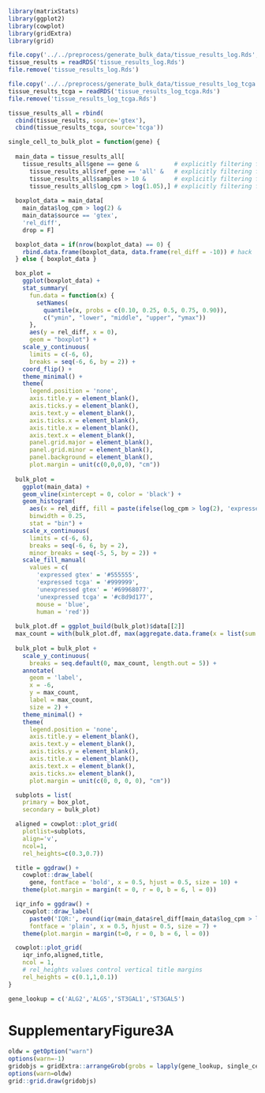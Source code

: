 
```r
library(matrixStats)
library(ggplot2)
library(cowplot)
library(gridExtra)
library(grid)
```

```r
file.copy('../../preprocess/generate_bulk_data/tissue_results_log.Rds', 'tissue_results_log.Rds')
tissue_results = readRDS('tissue_results_log.Rds')
file.remove('tissue_results_log.Rds')
```

```r
file.copy('../../preprocess/generate_bulk_data/tissue_results_log_tcga.Rds', 'tissue_results_log_tcga.Rds')
tissue_results_tcga = readRDS('tissue_results_log_tcga.Rds')
file.remove('tissue_results_log_tcga.Rds')
```

```r
tissue_results_all = rbind(
  cbind(tissue_results, source='gtex'),
  cbind(tissue_results_tcga, source='tcga'))
```

```r
single_cell_to_bulk_plot = function(gene) {
  
  main_data = tissue_results_all[
    tissue_results_all$gene == gene &          # explicitly filtering for gene
      tissue_results_all$ref_gene == 'all' &   # explicitly filtering for quants normalised by all segs
      tissue_results_all$samples > 10 &        # explicitly filtering for tissue with greater than 10 samples
      tissue_results_all$log_cpm > log(1.05),] # explicitly filtering for sample with TPM > 0.05
  
  boxplot_data = main_data[
    main_data$log_cpm > log(2) &
    main_data$source == 'gtex',
    'rel_diff',
    drop = F]

  boxplot_data = if(nrow(boxplot_data) == 0) {
    rbind.data.frame(boxplot_data, data.frame(rel_diff = -10)) # hack
  } else { boxplot_data }

  box_plot =
    ggplot(boxplot_data) +
    stat_summary(
      fun.data = function(x) {
        setNames(
          quantile(x, probs = c(0.10, 0.25, 0.5, 0.75, 0.90)),
          c("ymin", "lower", "middle", "upper", "ymax"))
      },
      aes(y = rel_diff, x = 0),
      geom = "boxplot") +
    scale_y_continuous(
      limits = c(-6, 6),
      breaks = seq(-6, 6, by = 2)) +
    coord_flip() +
    theme_minimal() +
    theme(
      legend.position = 'none',
      axis.title.y = element_blank(),
      axis.ticks.y = element_blank(),
      axis.text.y = element_blank(),
      axis.ticks.x = element_blank(),
      axis.title.x = element_blank(),
      axis.text.x = element_blank(),
      panel.grid.major = element_blank(),
      panel.grid.minor = element_blank(),
      panel.background = element_blank(),
      plot.margin = unit(c(0,0,0,0), "cm"))
  
  bulk_plot = 
    ggplot(main_data) +
    geom_vline(xintercept = 0, color = 'black') +
    geom_histogram(
      aes(x = rel_diff, fill = paste(ifelse(log_cpm > log(2), 'expressed', 'unexpressed'), source)),
      binwidth = 0.25,
      stat = "bin") +
    scale_x_continuous(
      limits = c(-6, 6), 
      breaks = seq(-6, 6, by = 2),
      minor_breaks = seq(-5, 5, by = 2)) +
    scale_fill_manual(
      values = c(
        'expressed gtex' = '#555555',
        'expressed tcga' = '#999999',
        'unexpressed gtex' = '#69968077',
        'unexpressed tcga' = '#c8d9d177',
        mouse = 'blue',
        human = 'red'))
  
  bulk_plot.df = ggplot_build(bulk_plot)$data[[2]]
  max_count = with(bulk_plot.df, max(aggregate.data.frame(x = list(sum = count), by = list(x = x), FUN = sum)$sum))
  
  bulk_plot = bulk_plot +
    scale_y_continuous(
      breaks = seq.default(0, max_count, length.out = 5)) +
    annotate(
      geom = 'label',
      x = -6,
      y = max_count,
      label = max_count,
      size = 2) +
    theme_minimal() +
    theme(
      legend.position = 'none',
      axis.title.y = element_blank(),
      axis.text.y = element_blank(),
      axis.ticks.y = element_blank(),
      axis.title.x = element_blank(),
      axis.text.x = element_blank(),
      axis.ticks.x= element_blank(),
      plot.margin = unit(c(0, 0, 0, 0), "cm"))

  subplots = list(
    primary = box_plot,
    secondary = bulk_plot)

  aligned = cowplot::plot_grid(
    plotlist=subplots,
    align='v',
    ncol=1,
    rel_heights=c(0.3,0.7))

  title = ggdraw() +
    cowplot::draw_label(
      gene, fontface = 'bold', x = 0.5, hjust = 0.5, size = 10) +
    theme(plot.margin = margin(t = 0, r = 0, b = 6, l = 0))

  iqr_info = ggdraw() +
    cowplot::draw_label(
      paste0('IQR:', round(iqr(main_data$rel_diff[main_data$log_cpm > log(2)]), digits = 2)),
      fontface = 'plain', x = 0.5, hjust = 0.5, size = 7) +
    theme(plot.margin = margin(t=0, r = 0, b = 6, l = 0))

  cowplot::plot_grid(
    iqr_info,aligned,title,
    ncol = 1,
    # rel_heights values control vertical title margins
    rel_heights = c(0.1,1,0.1))
}
```

```r
gene_lookup = c('ALG2','ALG5','ST3GAL1','ST3GAL5')
```

# SupplementaryFigure3A

```r
oldw = getOption("warn")
options(warn=-1)
gridobjs = gridExtra::arrangeGrob(grobs = lapply(gene_lookup, single_cell_to_bulk_plot), ncol=2, nrow = 2)
options(warn=oldw)
grid::grid.draw(gridobjs)
```
